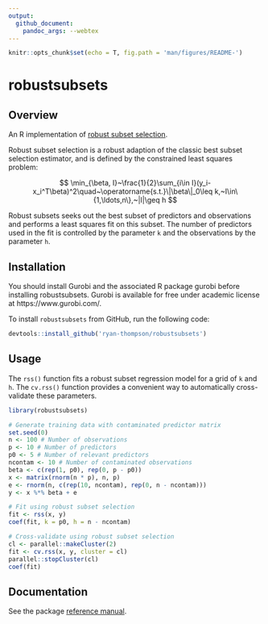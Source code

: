 ```yaml
---
output: 
  github_document:
    pandoc_args: --webtex
---
```


```r
knitr::opts_chunk$set(echo = T, fig.path = 'man/figures/README-')
```

# robustsubsets

## Overview

An R implementation of [robust subset selection](https://arxiv.org/abs/2005.08217).

Robust subset selection is a robust adaption of the classic best subset selection estimator, and is defined by the constrained least squares problem:

$$
\min_{\beta, I}~\frac{1}{2}\sum_{i\in I}(y_i-x_i^T\beta)^2\quad~\operatorname{s.t.}\|\beta\|_0\leq k,~I\in\{1,\ldots,n\},~|I|\geq h
$$

Robust subsets seeks out the best subset of predictors and observations and performs a least squares fit on this subset. The number of predictors used in the fit is controlled by the parameter `k` and the observations by the parameter `h`.

## Installation

You should install Gurobi and the associated R package gurobi before installing robustsubsets. Gurobi is available for free under academic license at https://www.gurobi.com/.

To install `robustsubsets` from GitHub, run the following code:

``` r
devtools::install_github('ryan-thompson/robustsubsets')
```

## Usage

The `rss()` function fits a robust subset regression model for a grid of `k` and `h`. The `cv.rss()` function provides a convenient way to automatically cross-validate these parameters.

```r
library(robustsubsets)

# Generate training data with contaminated predictor matrix
set.seed(0)
n <- 100 # Number of observations
p <- 10 # Number of predictors
p0 <- 5 # Number of relevant predictors
ncontam <- 10 # Number of contaminated observations
beta <- c(rep(1, p0), rep(0, p - p0))
x <- matrix(rnorm(n * p), n, p)
e <- rnorm(n, c(rep(10, ncontam), rep(0, n - ncontam)))
y <- x %*% beta + e

# Fit using robust subset selection
fit <- rss(x, y)
coef(fit, k = p0, h = n - ncontam)

# Cross-validate using robust subset selection
cl <- parallel::makeCluster(2)
fit <- cv.rss(x, y, cluster = cl)
parallel::stopCluster(cl)
coef(fit)
```

## Documentation

See the package [reference manual](robustsubsets_1.1.1.pdf).
